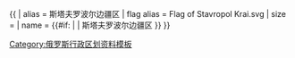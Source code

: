 {{ {{{1<noinclude>|country showdata</noinclude>}}}
| alias = 斯塔夫罗波尔边疆区
| flag alias = Flag of Stavropol Krai.svg
| size = {{{size|}}}
| name = {{#if: {{{name|}}} | {{{name|}}} | 斯塔夫罗波尔边疆区 }}
}}<noinclude>
[[Category:俄罗斯行政区划资料模板]]
</noinclude>